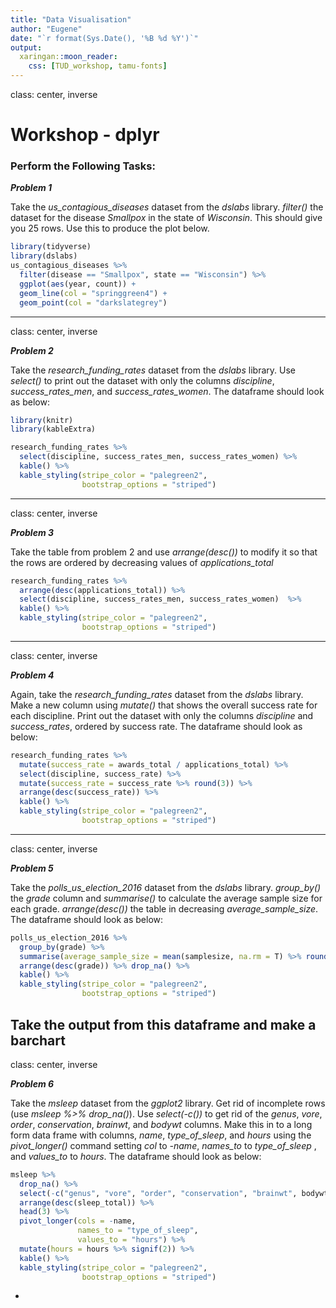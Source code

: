 ```yaml
---
title: "Data Visualisation"
author: "Eugene"
date: "`r format(Sys.Date(), '%B %d %Y')`"
output:
  xaringan::moon_reader:
    css: [TUD_workshop, tamu-fonts]
---
```


class: center, inverse

# Workshop - dplyr

### Perform the Following Tasks:


__*Problem 1*__

Take the _us_contagious_diseases_ dataset from the _dslabs_ library. _filter()_ the dataset for the disease _Smallpox_ in the state of _Wisconsin_. This should give you 25 rows. Use this to produce the plot below.

```r
library(tidyverse)
library(dslabs)
us_contagious_diseases %>% 
  filter(disease == "Smallpox", state == "Wisconsin") %>% 
  ggplot(aes(year, count)) + 
  geom_line(col = "springgreen4") + 
  geom_point(col = "darkslategrey")
```

---

class: center, inverse

__*Problem 2*__

Take the _research_funding_rates_ dataset from the _dslabs_ library. Use _select()_ to print out the dataset with only the columns _discipline_, _success_rates_men_, and _success_rates_women_. The dataframe should look as below:

```r
library(knitr)
library(kableExtra)

research_funding_rates %>% 
  select(discipline, success_rates_men, success_rates_women) %>% 
  kable() %>% 
  kable_styling(stripe_color = "palegreen2",
                bootstrap_options = "striped")
```

---

class: center, inverse

__*Problem 3*__

Take the table from problem 2 and use _arrange(desc())_ to modify it so that the rows are ordered by decreasing values of _applications_total_

```r

research_funding_rates %>%   
  arrange(desc(applications_total)) %>% 
  select(discipline, success_rates_men, success_rates_women)  %>% 
  kable() %>% 
  kable_styling(stripe_color = "palegreen2",
                bootstrap_options = "striped")
```

---

class: center, inverse

__*Problem 4*__

Again, take the _research_funding_rates_ dataset from the _dslabs_ library. Make a new column using _mutate()_ that shows the overall success rate for each discipline. Print out the dataset with only the columns _discipline_ and _success_rates_, ordered by success rate. The dataframe should look as below:

```r

research_funding_rates %>% 
  mutate(success_rate = awards_total / applications_total) %>% 
  select(discipline, success_rate) %>% 
  mutate(success_rate = success_rate %>% round(3)) %>% 
  arrange(desc(success_rate)) %>% 
  kable() %>% 
  kable_styling(stripe_color = "palegreen2",
                bootstrap_options = "striped")
```

---

class: center, inverse

__*Problem 5*__

Take the _polls_us_election_2016_ dataset from the _dslabs_ library. _group_by()_ the _grade_ column and _summarise()_ to calculate the average sample size for each grade. _arrange(desc())_ the table in decreasing _average_sample_size_. The dataframe should look as below:

```r
polls_us_election_2016 %>% 
  group_by(grade) %>% 
  summarise(average_sample_size = mean(samplesize, na.rm = T) %>% round(0)) %>% 
  arrange(desc(grade)) %>% drop_na() %>% 
  kable() %>% 
  kable_styling(stripe_color = "palegreen2",
                bootstrap_options = "striped")

```

Take the output from this dataframe and make a barchart
---

class: center, inverse

__*Problem 6*__


Take the _msleep_ dataset from the _ggplot2_ library. Get rid of incomplete rows (use _msleep %>% drop_na()_). Use _select(-c())_ to get rid of the _genus_, _vore_, _order_, _conservation_, _brainwt_, and _bodywt_ columns. Make this in to a long form data frame with columns, _name_, _type_of_sleep_, and _hours_ using the _pivot_longer()_ command setting _col_ to _-name_, _names_to_ to _type_of_sleep_ , and _values_to_ to _hours_. The dataframe should look as below:


```r
msleep %>% 
  drop_na() %>% 
  select(-c("genus", "vore", "order", "conservation", "brainwt", bodywt)) %>% 
  arrange(desc(sleep_total)) %>% 
  head(3) %>% 
  pivot_longer(cols = -name,
               names_to = "type_of_sleep", 
               values_to = "hours") %>% 
  mutate(hours = hours %>% signif(2)) %>% 
  kable() %>% 
  kable_styling(stripe_color = "palegreen2",
                bootstrap_options = "striped")

```



- 
